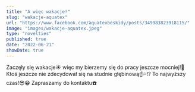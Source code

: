 ```yaml
---
title: "A więc wakacje!"
slug: "wakacje-aquatex"
url: "https://www.facebook.com/aquatexbeskidy/posts/349983823918115/"
image: "images/wakacje-aquatex.jpeg"
type: "novelties"
published: true
date: "2022-06-21"
showDate: true
---
```


Zaczęły się wakacje☀️ więc my bierzemy się do pracy jeszcze mocniej!💪 Ktoś jeszcze nie zdecydował się na studnie głębinową☝💦!? To najwyższy czas!😎😁
Zapraszamy do kontaktu☎️
